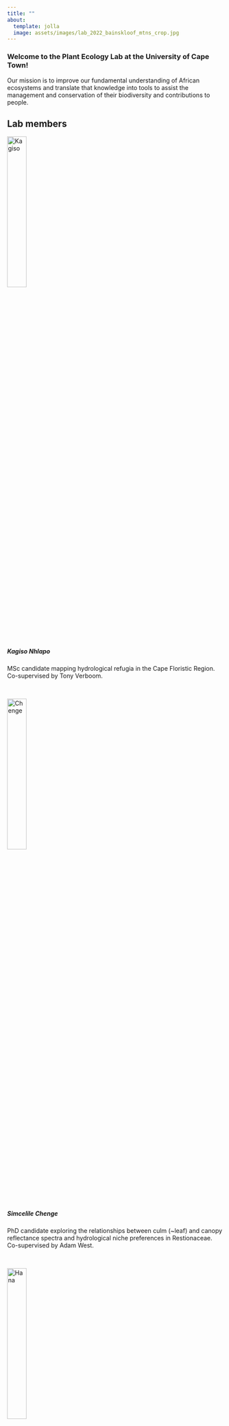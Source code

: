 ```yaml
---
title: ""
about:
  template: jolla
  image: assets/images/lab_2022_bainskloof_mtns_crop.jpg
---
```


### Welcome to the Plant Ecology Lab at the University of Cape Town!

Our mission is to improve our fundamental understanding of African ecosystems and translate that knowledge into tools to assist the management and conservation of their biodiversity and contributions to people.

## Lab members

<img src="assets/images/kagiso.png" alt="Kagiso" class="rounded-circle" width="30%"/>

##### Kagiso Nhlapo

MSc candidate mapping hydrological refugia in the Cape Floristic Region. Co-supervised by Tony Verboom.

<br>

<img src="assets/images/chenge2.jpeg" alt="Chenge" class="rounded-circle" width="30%"/>

##### Simcelile Chenge

PhD candidate exploring the relationships between culm (\~leaf) and canopy reflectance spectra and hydrological niche preferences in Restionaceae. Co-supervised by Adam West.

<br>

<img src="assets/images/hana.png" alt="Hana" class="rounded-circle" width="30%"/>

##### Hana Petersen

PhD candidate exploring the mechanisms by which climate change impacts plant community diversity across Mediterranean Climate Ecosystems.

<br>

<img src="assets/images/anabelle.jpeg" alt="Anabelle" class="rounded-circle" width="30%"/>

##### Anabelle Cardoso

Postdoc (University at Buffalo and University of Cape Town)

Anabelle is the Science Team Manager for the [NASA BioSCape Campaign](www.bioscape.io)

<br>

<img src="assets/images/jasper.jpg" alt="Jasper" class="rounded-circle" width="30%"/>

##### Jasper Slingsby

Principal Investigator

Following my PhD exploring the interface between ecology and evolution in the Cape Floristic Region, I worked at the [Fynbos Node](https://fynbos.saeon.ac.za/) of the [South African Environmental Observation Network](https://www.saeon.ac.za/) for almost a decade, focusing on global change and long term ecological research in African ecosystems. My current research blends the two, following the ethos that understanding the origins of diversity is essential if we are to understand how ecosystems function, how they are being altered by global change, and how best to manage them for desirable outcomes.
